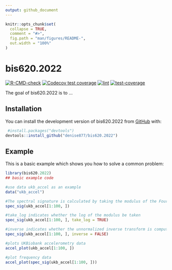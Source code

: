 ```yaml
---
output: github_document
---
```


<!-- README.md is generated from README.Rmd. Please edit that file -->

```r
knitr::opts_chunk$set(
  collapse = TRUE,
  comment = "#>",
  fig.path = "man/figures/README-",
  out.width = "100%"
)
```

# bis620.2022

<!-- badges: start -->
[![R-CMD-check](https://github.com/denise877/bis620.2022/actions/workflows/R-CMD-check.yaml/badge.svg)](https://github.com/denise877/bis620.2022/actions/workflows/R-CMD-check.yaml)
[![Codecov test coverage](https://codecov.io/gh/denise877/bis620.2022/branch/main/graph/badge.svg)](https://app.codecov.io/gh/denise877/bis620.2022?branch=main)
[![lint](https://github.com/denise877/bis620.2022/actions/workflows/lint.yaml/badge.svg)](https://github.com/denise877/bis620.2022/actions/workflows/lint.yaml)
[![test-coverage](https://github.com/denise877/bis620.2022/actions/workflows/test-coverage.yaml/badge.svg)](https://github.com/denise877/bis620.2022/actions/workflows/test-coverage.yaml)
<!-- badges: end -->

The goal of bis620.2022 is to ...

## Installation

You can install the development version of bis620.2022 from [GitHub](https://github.com/) with:

```r
 #install.packages("devtools")
devtools::install_github("denise877/bis620.2022")
```

## Example

This is a basic example which shows you how to solve a common problem:

```r
library(bis620.2022) 
## basic example code

#use data ukb_accel as an example
data("ukb_accel")

#The spectral signature is calculated by taking the modulus of the Fourier coefficients of the signal.
spec_sig(ukb_accel[1:100, ])

#take_log indicates whether the log of the modulus be taken 
spec_sig(ukb_accel[1:100, ], take_log = TRUE) 

#inverse indicates whether the unnormalized inverse transform is computed.
spec_sig(ukb_accel[1:100, ], inverse = FALSE)

#plots UKBiobank accelerometry data
accel_plot(ukb_accel[1:100, ])

#plot frequency data
accel_plot(spec_sig(ukb_accel[1:100, ]))
```

